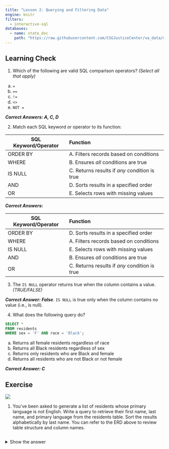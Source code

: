 ```yaml
---
title: "Lesson 2: Querying and Filtering Data"
engine: knitr
filters:
  - interactive-sql
databases:
  - name: state_doc
    path: "https://raw.githubusercontent.com/CSGJusticeCenter/va_data/main/courses/intro_sql/state_doc.db"  
---
```



## Learning Check

1. Which of the following are valid SQL comparison operators? *(Select all that apply)*

a. `=`
b. `==`
c. `!=`
d. `<>`
e. `NOT =`

***Correct Answers: A, C, D***

2. Match each SQL keyword or operator to its function:


| **SQL Keyword/Operator** | **Function** | 
|---------|:-----|
| ORDER BY      | A. Filters records based on conditions   |
| WHERE     | B. Ensures *all* conditions are true  |
| IS NULL       | C. Returns results if *any* condition is true     |
| AND       | D. Sorts results in a specified order    |
| OR       | E. Selects rows with missing values    |



  ***Correct Answers: ***
    
| **SQL Keyword/Operator** | **Function** | 
|---------|:-----|
| ORDER BY      | D. Sorts results in a specified order  |
| WHERE     | A. Filters records based on conditions  |
| IS NULL       | E. Selects rows with missing values      |
| AND       | B. Ensures *all* conditions are true     |
| OR       | C. Returns results if *any* condition is true   |


3. The `IS NULL` operator returns true when the column contains a value. *(TRUE/FALSE)*

***Correct Answer: False***. `IS NULL` is true only when the column contains no value (i.e., is null).
    
    
4. What does the following query do?

```.sql
SELECT * 
FROM residents
WHERE sex = 'F' AND race = 'Black';
```

a. Returns all female residents regardless of race
b. Returns all Black residents regardless of sex
c. Returns only residents who are Black and female
d. Returns all residents who are not Black or not female

***Correct Answer: C***


## Exercise

![](images/corrections_erd.png)

1. You’ve been asked to generate a list of residents whose primary language is not English. Write a query to retrieve their first name, last name, and primary language from the residents table. Sort the results alphabetically by last name. You can refer to the ERD above to review table structure and column names.

```.sql

```


<details>
<summary>Show the answer</summary>

```.sql
SELECT first_name,
       last_name,
       primary_language
FROM residents
WHERE primary_language != 'English'
ORDER BY last_name;
```


##

2. A program manager wants to better understand the age at which residents had their first arrest. Generate a report that includes each resident’s ID, first name, last name, and age at first arrest. Sort the results in descending order so the oldest age appears first.

```.sql


```

<details>
<summary>Show the answer</summary>


```.sql
SELECT resident_id,
       first_name,
       last_name,
       age_at_first_arrest
FROM residents
ORDER BY age_at_first_arrest DESC;
```


